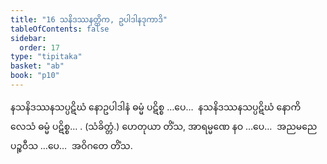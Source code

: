 ```yaml
---
title: "16 သနိဒဿနတ္တိက, ဥပါဒါနဒုကာဒိ"
tableOfContents: false
sidebar:
  order: 17
type: "tipitaka"
basket: "ab"
book: "p10"
---
```



<DynamicBreadcrumb />

<Division number="89" book="p10" e="ch" v="40" p="136">

<Paragraph number="196" book="p10">
နသနိဒဿနသပ္ပဋိဃံ နောဥပါဒါနံ ဓမ္မံ ပဋိစ္စ …ပေ…  နသနိဒဿနသပ္ပဋိဃံ နောကိလေသံ ဓမ္မံ ပဋိစ္စ… . (သံခိတ္တံ.)
</Paragraph>

<Paragraph number="197" book="p10">
ဟေတုယာ တိံသ, အာရမ္မဏေ နဝ …ပေ…  အညမညေ ပဉ္စဝီသ …ပေ…  အဝိဂတေ တိံသ.
</Paragraph>
</Division>